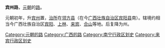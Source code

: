'''宾州路'''，[[元朝|元朝]]的[[路_(行政区划)|路]]。

元朝初年，升[[宾州_(广西)|宾州]]置，[[治所|治所]]在[[领方县|领方县]]（在今[[广西壮族自治区|广西壮族自治区]][[宾阳县|宾阳县]]南）。辖境约相当今广西壮族自治区[[宾阳县|宾阳]]、[[上林县|上林]]、[[来宾市|来宾]]、[[合山市|合山]]等地。后复降为州。

{{元朝行政区划小作品}}
[[Category:元朝的路|Category:元朝的路]]
[[Category:广西的路|Category:广西的路]]
[[Category:南宁行政区划史|Category:南宁行政区划史]]
[[Category:来宾行政区划史|Category:来宾行政区划史]]
